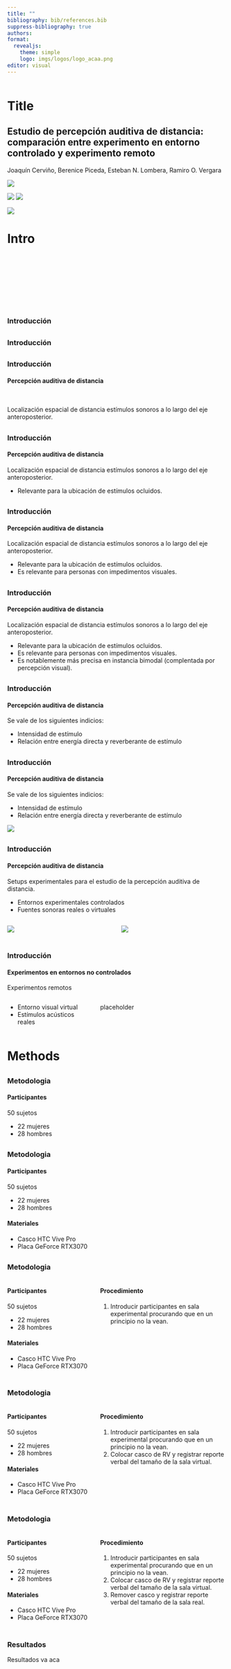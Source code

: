 ```yaml
---
title: ""
bibliography: bib/references.bib
suppress-bibliography: true
authors: 
format: 
  revealjs:
    theme: simple
    logo: imgs/logos/logo_acaa.png
editor: visual
---
```


```r

```

# Title {visibility="hidden"}
## Estudio de percepción auditiva de distancia: comparación entre experimento en entorno controlado y experimento remoto {transition="none fade-out" transition-speed="fast"}

Joaquín Cerviño, Berenice Piceda, Esteban N. Lombera, Ramiro O. Vergara

::: {layout="[[1.5,1.2,1.5],[1]]"}
![](imgs/logos/lapso_black3.png)

![](imgs/logos/Unqui.png) ![](imgs/logos/logo_acaa.png)

![](imgs/logos/Foncyt.png)
:::

# Intro {visibility="hidden"}
##  {transition="fade-in" transition-speed="fast" auto-animate="true"}

<br>

<br>

<br>

<br>

### Introducción

##  {transition="fade-in" transition-speed="fast" auto-animate="true"}

### Introducción

##  {transition="fade-in" transition-speed="fast" auto-animate="true"}

### Introducción 

#### Percepción auditiva de distancia

<br>

Localización espacial de distancia estímulos sonoros a lo largo del eje anteroposterior. 

##  {transition="fade-in" transition-speed="fast" auto-animate="true"}
### Introducción 

#### Percepción auditiva de distancia

Localización espacial de distancia estímulos sonoros a lo largo del eje anteroposterior. 

- Relevante para la ubicación de estímulos ocluidos.

##  {transition="fade-in" transition-speed="fast" auto-animate="true"}
### Introducción 

#### Percepción auditiva de distancia

Localización espacial de distancia estímulos sonoros a lo largo del eje anteroposterior. 

- Relevante para la ubicación de estímulos ocluidos.
- Es relevante para personas con impedimentos visuales.

##  {transition="fade-in" transition-speed="fast" auto-animate="true"}
### Introducción 

#### Percepción auditiva de distancia

Localización espacial de distancia estímulos sonoros a lo largo del eje anteroposterior. 

- Relevante para la ubicación de estímulos ocluidos.
- Es relevante para personas con impedimentos visuales.
- Es notablemente más precisa en instancia bimodal (complentada por percepción visual).

##  {transition="fade-in" transition-speed="fast" auto-animate="true"}
### Introducción 

#### Percepción auditiva de distancia

Se vale de los siguientes indicios:

- Intensidad de estímulo
- Relación entre energía directa y reverberante de estímulo

##  {transition="fade-in" transition-speed="fast" auto-animate="true"}
### Introducción 

#### Percepción auditiva de distancia

Se vale de los siguientes indicios:

- Intensidad de estímulo
- Relación entre energía directa y reverberante de estímulo

![](imgs/ref_pad/with_visual_cues.png)

##  {transition="fade-in" transition-speed="fast" auto-animate="true"}
### Introducción

#### Percepción auditiva de distancia

Setups experimentales para el estudio de la percepción auditiva de distancia. 

- Entornos experimentales controlados
- Fuentes sonoras reales o virtuales

::: columns
::: {.column width="50%"}
![](imgs/setup/sala_teatro.jpg)
:::

::: {.column width="50%"}
![](imgs/setup/sala_untref.jpg)
:::
:::


##  {transition="fade-in" transition-speed="fast" auto-animate="true"}
### Introducción 

#### Experimentos en entornos no controlados

Experimentos remotos

::: columns
::: {.column width="40%"}
-   Entorno visual virtual
-   Estímulos acústicos reales
:::

::: {.column width="60%"}
placeholder 
:::
:::


# Methods {visibility="hidden"}
##  {transition="fade-in" transition-speed="fast" auto-animate="true"}
### Metodologia

#### Participantes

50 sujetos

-   22 mujeres
-   28 hombres

##  {auto-animate="true"}

### Metodologia

#### Participantes

50 sujetos

-   22 mujeres
-   28 hombres

#### Materiales

-   Casco HTC Vive Pro
-   Placa GeForce RTX3070

##  {auto-animate="true"}

### Metodologia

::: columns
::: {.column width="40%"}
#### Participantes

50 sujetos

-   22 mujeres
-   28 hombres

#### Materiales

-   Casco HTC Vive Pro
-   Placa GeForce RTX3070
:::

::: {.column width="60%"}
#### Procedimiento

1.  Introducir participantes en sala experimental procurando que en un principio no la vean.
:::
:::

##  {auto-animate="true"}

### Metodologia

::: columns
::: {.column width="40%"}
#### Participantes

50 sujetos

-   22 mujeres
-   28 hombres

#### Materiales

-   Casco HTC Vive Pro
-   Placa GeForce RTX3070
:::

::: {.column width="60%"}
#### Procedimiento

1.  Introducir participantes en sala experimental procurando que en un principio no la vean.
2.  Colocar casco de RV y registrar reporte verbal del tamaño de la sala virtual.
:::
:::

##  {auto-animate="true"}

### Metodologia

::: columns
::: {.column width="40%"}
#### Participantes

50 sujetos

-   22 mujeres
-   28 hombres

#### Materiales

-   Casco HTC Vive Pro
-   Placa GeForce RTX3070
:::

::: {.column width="60%"}
#### Procedimiento

1.  Introducir participantes en sala experimental procurando que en un principio no la vean.
2.  Colocar casco de RV y registrar reporte verbal del tamaño de la sala virtual.
3.  Remover casco y registrar reporte verbal del tamaño de la sala real.
:::
:::

## 

### Resultados

Resultados va aca

##  {transition="fade-in" transition-speed="fast" auto-animate="true"}

<br>

<br>

<br>

<br>

### Discusión

##  {transition="fade-in" transition-speed="fast" auto-animate="true"}

### Discusión

##  {transition="fade-in" transition-speed="fast" auto-animate="true"}

### Discusión

#### Percepción espacial

El volumen de sala percibido es subestimado en

-   un 54% para el entorno real
-   un 56% para el entorno virtual

##  {transition="fade-in" transition-speed="fast" auto-animate="true"}

### Discusión

#### Percepción espacial

El volumen de sala percibido es subestimado en

-   un 54% para el entorno real
-   un 56% para el entorno virtual

El resultado de la subestimación del entorno virtual coincide con lo reportado en @kelly_perceived_2017, donde se realiza un experimento con un casco similar (HTC Vive).

##  {transition="fade-in" transition-speed="fast" auto-animate="true"}

### Discusión

#### Percepción espacial

El volumen de sala percibido es subestimado en

-   un 54% para el entorno real
-   un 56% para el entorno virtual

El resultado de la subestimación del entorno virtual coincide con lo reportado en @kelly_perceived_2017, donde se realiza un experimento con un casco similar (HTC Vive).

La subestimación del entorno real puede estar vinculada al procedimeinto experimental y al método de reporte.

##  {transition="fade-in" transition-speed="fast" auto-animate="true"}

### Discusión

#### Comparación de entorno real vs entorno virtual

Similar estimación de tamaño para ambos entornos.

##  {transition="fade-in" transition-speed="fast" auto-animate="true"}

### Discusión

#### Comparación de entorno real vs entorno virtual

Similar estimación de tamaño para ambos entornos.

Difiere a lo reportado en @renner_perception_2013 donde se asevera que el tamaño de los entornos virtuales es subestimado en un 74% con respecto a su contraparte real.

## Conclusión {transition="fade-in" transition-speed="fast" auto-animate="true"}

<br> <br> <br>

Pese a que existe una subestimación considerable del entorno, se observa una escasa diferencia entre el tamaño percibido para las modalidades real y virtual.

## Conclusión {auto-animate="true"}

<br>

Pese a que existe una subestimación considerable del entorno, se observa una escasa diferencia entre el tamaño percibido para las modalidades real y virtual.

<br>

Los entornos virtuales son percibidos de forma verosímil.

## Conclusión {auto-animate="true"}

Pese a que existe una subestimación considerable del entorno, se observa una escasa diferencia entre el tamaño percibido para las modalidades real y virtual.

Los entornos virtuales son percibidos de forma verosímil.

<br>

La herramienta desarrollada presenta validez ecológica para su uso en la modalidad visual de experimentos de Percepción Auditiva de Distancia.

## 

### ¡Gracias! ¿Preguntas?

### Desarrollo y validación de un entorno visual virtual para experimentos psicofísicos

Joaquín Cerviño, Berenice Piceda, Esteban N. Lombera, Manuel C. Eguía, Ramiro O. Vergara <br> contacto: jcervino4\@uvq.edu.ar

::: {layout="[[1.5,1.2,1.5],[1]]"}
![](imgs/logos/lapso_black3.png)

![](imgs/logos/Unqui.png) ![](imgs/logos/logo_acaa.png)

![](imgs/logos/Foncyt.png)
:::
